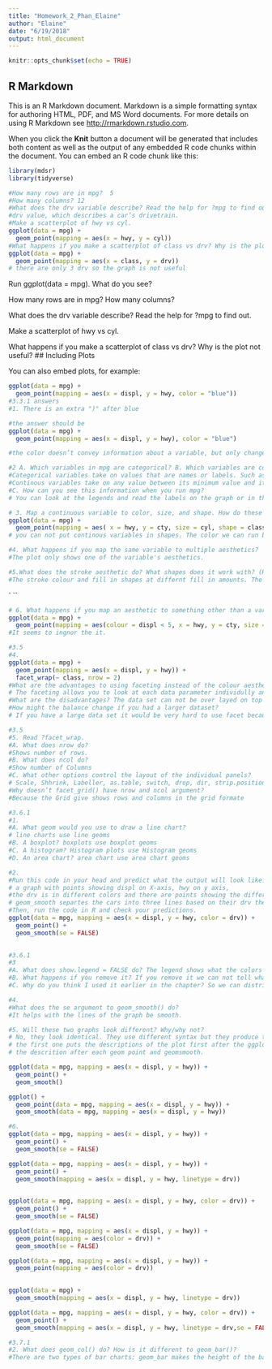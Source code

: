 ```yaml
---
title: "Homework_2_Phan_Elaine"
author: "Elaine"
date: "6/19/2018"
output: html_document
---
```


```r
knitr::opts_chunk$set(echo = TRUE)
```

## R Markdown

This is an R Markdown document. Markdown is a simple formatting syntax for authoring HTML, PDF, and MS Word documents. For more details on using R Markdown see <http://rmarkdown.rstudio.com>.

When you click the **Knit** button a document will be generated that includes both content as well as the output of any embedded R code chunks within the document. You can embed an R code chunk like this:

```r
library(mdsr)
library(tidyverse)

#How many rows are in mpg?  5
#How many columns? 12
#What does the drv variable describe? Read the help for ?mpg to find out.
#drv value, which describes a car’s drivetrain. 
#Make a scatterplot of hwy vs cyl.
ggplot(data = mpg) + 
  geom_point(mapping = aes(x = hwy, y = cyl))
#What happens if you make a scatterplot of class vs drv? Why is the plot not useful?
ggplot(data = mpg) + 
  geom_point(mapping = aes(x = class, y = drv))
# there are only 3 drv so the graph is not useful
```
Run ggplot(data = mpg). What do you see?

How many rows are in mpg? How many columns?

What does the drv variable describe? Read the help for ?mpg to find out.

Make a scatterplot of hwy vs cyl.

What happens if you make a scatterplot of class vs drv? Why is the plot not useful?
## Including Plots

You can also embed plots, for example:

```r
ggplot(data = mpg) + 
  geom_point(mapping = aes(x = displ, y = hwy, color = "blue"))
#3.3.1 answers
#1. There is an extra ")" after blue 

#the answer should be 
ggplot(data = mpg) + 
  geom_point(mapping = aes(x = displ, y = hwy), color = "blue")

#the color doesn’t convey information about a variable, but only changes the appearance of the plot. To set an aesthetic manually, set the aesthetic by name as an argument of your geom function; i.e. it goes outside of aes()

#2 A. Which variables in mpg are categorical? B. Which variables are continuous?
#Categorical variables take on values that are names or labels. Such as car model name, color, trans, class
#Continous variables take on any value between its minimum value and its maximum value. Such as highway miles per gallon, city miles per gallon, cyl.
#C. How can you see this information when you run mpg?
# You can look at the legends and read the labels on the graph or in the Format when running mpg?

# 3. Map a continuous variable to color, size, and shape. How do these aesthetics behave differently for categorical vs. continuous variables?
ggplot(data = mpg) + 
  geom_point(mapping = aes( x = hwy, y = cty, size = cyl, shape = class ), color = "blue")
# you can not put continous variables in shapes. The color we can run both variables. The size and shape can only handle 6 discrete variable.

#4. What happens if you map the same variable to multiple aesthetics?
#The plot only shows one of the variable's aesthetics. 

#5.What does the stroke aesthetic do? What shapes does it work with? (Hint: use ?geom_point)
#The stroke colour and fill in shapes at differnt fill in amounts. The size of the filled part is controlled by size, the size of the stroke is controlled by stroke. works with circles.


```
`
``
```r
# 6. What happens if you map an aesthetic to something other than a variable name, like aes(colour = displ < 5)?
ggplot(data = mpg) + 
  geom_point(mapping = aes(colour = displ < 5, x = hwy, y = cty, size = cyl, shape = class ), color = "blue")
#It seems to ingnor the it.
```

```r

#3.5
#4.
ggplot(data = mpg) + 
  geom_point(mapping = aes(x = displ, y = hwy)) + 
  facet_wrap(~ class, nrow = 2)
#What are the advantages to using faceting instead of the colour aesthetic? 
# The faceting allows you to look at each data parameter individully and visual likes each par
#What are the disadvantages? The data set can not be over layed on top of each other which allowes more percise comparason. It is harder to correlate the data set together and compare thier relationship to one another especially in large data sets.
#How might the balance change if you had a larger dataset? 
# If you have a large data set it would be very hard to use facet because there would be to many graphs to look at and it would be to difficult to view multiple graphs and compare 50 or data sets to find correlation. It is also easy to get data and graphs confused.  
```

```r
#3.5
#5. Read ?facet_wrap. 
#A. What does nrow do?
#Shows number of rows.
#B. What does ncol do?
#Show number of Columns
#C. What other options control the layout of the individual panels? 
# Scale, Shhrink, Labeller, as.table, switch, drop, dir, strip.position
#Why doesn’t facet_grid() have nrow and ncol argument?
#Because the Grid give shows rows and columns in the grid formate
```

```r
#3.6.1
#1.
#A. What geom would you use to draw a line chart?
# line charts use line geoms
#B. A boxplot? boxplots use boxplot geoms
#C. A histogram? Histogram plots use Histogram geoms
#D. An area chart? area chart use area chart geoms

#2. 
#Run this code in your head and predict what the output will look like. 
# a graph with points showing displ on X-axis, hwy on y axis, 
#the drv is in different colors and there are points showing the different drv
# geom_smooth separtes the cars into three lines based on their drv the smooth lines showing the trend.
#Then, run the code in R and check your predictions.
ggplot(data = mpg, mapping = aes(x = displ, y = hwy, color = drv)) + 
  geom_point() + 
  geom_smooth(se = FALSE)
   
```

```r
#3.6.1
#3 
#A. What does show.legend = FALSE do? The legend shows what the colors or points represent on the graph
#B. What happens if you remove it? If you remove it we can not tell what the different point on the graph represent.
#C. Why do you think I used it earlier in the chapter? So we can distringuish the different parameters and points on the graph to intrepret the data.

#4.
#What does the se argument to geom_smooth() do?
#It helps with the lines of the graph be smooth.

#5. Will these two graphs look different? Why/why not? 
# No, they look identical. They use different syntax but they produce the same graph.
# the first one puts the descriptions of the plot first after the ggplot and the second syntax adds 
# the descrition after each geom point and geomsmooth.
```

```r
ggplot(data = mpg, mapping = aes(x = displ, y = hwy)) + 
  geom_point() + 
  geom_smooth()
```

```r
ggplot() + 
  geom_point(data = mpg, mapping = aes(x = displ, y = hwy)) + 
  geom_smooth(data = mpg, mapping = aes(x = displ, y = hwy))
```
 
```r
#6.
ggplot(data = mpg, mapping = aes(x = displ, y = hwy)) + 
  geom_point() + 
  geom_smooth(se = FALSE)
```

```r
ggplot(data = mpg, mapping = aes(x = displ, y = hwy)) + 
  geom_point() + 
  geom_smooth(mapping = aes(x = displ, y = hwy, linetype = drv))
   
```

```r


ggplot(data = mpg, mapping = aes(x = displ, y = hwy, color = drv)) + 
  geom_point() + 
  geom_smooth(se = FALSE)
```
```r
ggplot(data = mpg, mapping = aes(x = displ, y = hwy)) + 
  geom_point(mapping = aes(color = drv)) + 
  geom_smooth(se = FALSE)
```
```r
ggplot(data = mpg, mapping = aes(x = displ, y = hwy)) + 
  geom_point(mapping = aes(color = drv))  
  
```
```r
ggplot(data = mpg) + 
  geom_smooth(mapping = aes(x = displ, y = hwy, linetype = drv))

ggplot(data = mpg, mapping = aes(x = displ, y = hwy, color = drv)) + 
  geom_point() + 
  geom_smooth(mapping = aes(x = displ, y = hwy, linetype = drv,se = FALSE ))
```
```r
#3.7.1 
#2. What does geom_col() do? How is it different to geom_bar()?
#There are two types of bar charts: geom_bar makes the height of the bar proportional to the number of cases in each group (or if the weight aesthetic is supplied, the sum of the weights). If you want the heights of the bars to represent values in the data, use geom_col instead. 
```

